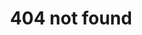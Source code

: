 ---
title: 404 not found
description: Oops!
template: splash
editUrl: false
hero:
    title: '404 Not Found'
    image:
        file: ../../assets/neuro-sdk.jpg
    tagline: 'Page not found, please double-check your path.'
banner:
  content: |
    This site is under <b>heavy WIP</b>, so contributions on GitHub are much appreciated!
    You've most likely been pointed to this site to point towards a concept, or something.
    Either way, take at least some of the info on this page with a grain of salt, and also don't expect much info since it's very incomplete on content.
---